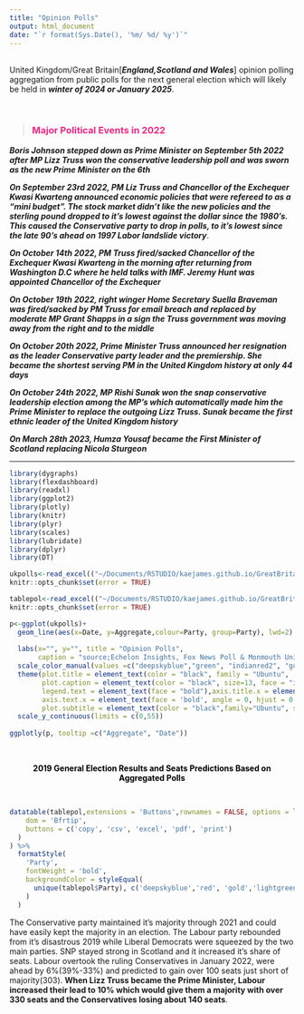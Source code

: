 ```yaml
---
title: "Opinion Polls"
output: html_document
date: "`r format(Sys.Date(), '%m/ %d/ %y')`" 
---
```

<br>
United Kingdom/Great Britain[***England,Scotland and Wales***] opinion polling aggregation from public polls for the next general election which will likely be held in  ***winter of 2024 or January 2025***.

<br>

> ### <span style="color: #f72585;"> Major Political Events in 2022</span>

***Boris Johnson stepped down as Prime Minister on September 5th 2022 after MP Lizz Truss won the conservative leadership poll and was sworn as the new Prime Minister on the 6th***

***On September 23rd 2022, PM Liz Truss and Chancellor of the Exchequer Kwasi Kwarteng announced economic policies that were refereed to as a "mini budget". The stock market didn't like the new policies and the sterling pound dropped to it's lowest against the dollar since the 1980's. This caused the Conservative party to drop in polls, to it's lowest since the late 90's ahead on 1997 Labor landslide victory***. 

***On October 14th 2022, PM Truss fired/sacked Chancellor of the Exchequer Kwasi Kwarteng in the morning after returning from Washington D.C where he held talks with IMF. Jeremy Hunt was appointed Chancellor of the Exchequer***

***On October 19th 2022, right winger Home Secretary Suella Braveman was fired/sacked by PM Truss for email breach and replaced by moderate MP Grant Shapps in a sign the Truss government was moving away from the right and to the middle***

***On October 20th 2022, Prime Minister Truss announced her resignation as the leader Conservative party leader and the premiership. She became the shortest serving PM in the United Kingdom history at only 44 days***

***On October 24th 2022, MP Rishi Sunak won the snap conservative leadership election among the MP's which automatically made him the Prime Minister to replace the outgoing Lizz Truss. Sunak became the first ethnic leader of the United Kingdom history***

***On March 28th 2023, Humza Yousaf became the First Minister of Scotland replacing Nicola Sturgeon***

----------

```r
library(dygraphs)
library(flexdashboard)  
library(readxl)
library(ggplot2)
library(plotly)
library(knitr)
library(plyr)
library(scales) 
library(lubridate) 
library(dplyr)
library(DT)
```

```r
ukpolls<-read_excel(("~/Documents/RSTUDIO/kaejames.github.io/GreatBritain.xlsx"), sheet = "chart") 
knitr::opts_chunk$set(error = TRUE)
```

```r
tablepol<-read_excel(("~/Documents/RSTUDIO/kaejames.github.io/GreatBritain.xlsx"), sheet = "table") 
knitr::opts_chunk$set(error = TRUE)
```



```r
p<-ggplot(ukpolls)+
  geom_line(aes(x=Date, y=Aggregate,colour=Party, group=Party), lwd=2) +
  
  labs(x="", y="", title = "Opinion Polls",
       caption = "source;Echelon Insights, Fox News Poll & Monmouth University")+
  scale_color_manual(values =c("deepskyblue","green", "indianred2", "gold","yellow")) +
  theme(plot.title = element_text(color = "black", family = "Ubuntu",  size = 17, face="bold", hjust = 0),
        plot.caption = element_text(color = "black", size=13, face = "italic", family = "Ubuntu"),
        legend.text = element_text(face = "bold"),axis.title.x = element_text(family = 'Ubuntu', face = 'bold'),
        axis.text.x = element_text(face = 'bold', angle = 0, hjust = 0.5),axis.text.y = element_text(face = "bold"),
        plot.subtitle = element_text(color = "black",family="Ubuntu", size = 13)) +
  scale_y_continuous(limits = c(0,55))
  
ggplotly(p, tooltip =c("Aggregate", "Date")) 
```


<br>

<center style="color:#000000;"> **2019 General Election Results and Seats Predictions Based on Aggregated Polls** </center> 

<br>


```r
datatable(tablepol,extensions = 'Buttons',rownames = FALSE, options = list(
    dom = 'Bfrtip',
    buttons = c('copy', 'csv', 'excel', 'pdf', 'print')
  )
) %>%
  formatStyle(
    'Party',
    fontWeight = 'bold',
    backgroundColor = styleEqual(
      unique(tablepol$Party), c('deepskyblue','red', 'gold','lightgreen','yellow')
    )
  ) 
```
The Conservative party maintained it's majority through 2021 and could have easily kept the majority in an election. The Labour party rebounded from it's disastrous 2019 while Liberal Democrats were squeezed by the two main parties. SNP stayed strong in Scotland and it increased it's share of seats. Labour overtook the ruling Conservatives in January 2022, were ahead by 6%(39%-33%) and predicted to gain over 100 seats just short of majority(303). **When Lizz Truss became the Prime Minister, Labour increased their lead to 10% which would give them a majority with over 330 seats and the Conservatives losing about 140 seats**.   